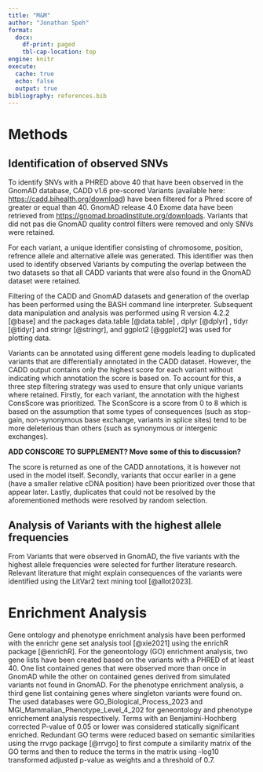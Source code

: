 ```yaml
---
title: "M&M"
author: "Jonathan Speh"
format:
  docx:
    df-print: paged 
    tbl-cap-location: top
engine: knitr
execute: 
  cache: true
  echo: false
  output: true
bibliography: references.bib
---
```


# Methods

## Identification of observed SNVs

To identify SNVs with a PHRED above 40 that have been observed in the GnomAD database, CADD v1.6 pre-scored Variants (available here: <https://cadd.bihealth.org/download>) have been filtered for a Phred score of greater or equal than 40. GnomAD release 4.0 Exome data have been retrieved from <https://gnomad.broadinstitute.org/downloads>. Variants that did not pas die GnomAD quality control filters were removed and only SNVs were retained.

For each variant, a unique identifier consisting of chromosome, position, refrence allele and alternative allele was generated. This identifier was then used to identify observed Variants by computing the overlap between the two datasets so that all CADD variants that were also found in the GnomAD dataset were retained.

Filtering of the CADD and GnomAD datasets and generation of the overlap has been performed using the BASH command line interpreter. Subsequent data manipulation and analysis was performed using R version 4.2.2 [@base] and the packages data.table [@data.table] , dplyr [@dplyr] , tidyr [@tidyr] and stringr [@stringr], and ggplot2 [@ggplot2] was used for plotting data.

Variants can be annotated using different gene models leading to duplicated variants that are differentially annotated in the CADD dataset. However, the CADD output contains only the highest score for each variant without indicating which annotation the score is based on. To account for this, a three step filtering strategy was used to ensure that only unique variants where retained. Firstly, for each variant, the annotation with the highest ConsScore was prioritized. The SconScore is a score from 0 to 8 which is based on the assumption that some types of consequences (such as stop-gain, non-synonymous base exchange, variants in splice sites) tend to be more deleterious than others (such as synonymous or intergenic exchanges).

**ADD CONSCORE TO SUPPLEMENT? Move some of this to discussion?**

The score is returned as one of the CADD annotations, it is however not used in the model itself. Secondly, variants that occur earlier in a gene (have a smaller relative cDNA position) have been prioritized over those that appear later. Lastly, duplicates that could not be resolved by the aforementioned methods were resolved by random selection.

## Analysis of Variants with the highest allele frequencies

From Variants that were observed in GnomAD, the five variants with the highest allele frequencies were selected for further literature research. Relevant literature that might explain consequences of the variants were identified using the LitVar2 text mining tool [@allot2023].

# Enrichment Analysis

Gene ontology and phenotype enrichment analysis have been performed with the enrichr gene set analysis tool [@xie2021] using the enrichR package [@enrichR]. For the geneontology (GO) enrichment analysis, two gene lists have been created based on the variants with a PHRED of at least 40. One list contained genes that were observed more than once in GnomAD while the other on contained genes derived from simulated variants not found in GnomAD. For the phenotype enrichment analysis, a third gene list containing genes where singleton variants were found on. The used databases were GO_Biological_Process_2023 and MGI_Mammalian_Phenotype_Level_4_202 for geneontology and phenotype enrichement analysis respectively. Terms with an Benjamini-Hochberg corrected P-value of 0.05 or lower was considered statically significant enriched. Redundant GO terms were reduced based on semantic similarities using the rrvgo package [@rrvgo] to first compute a similarity matrix of the GO terms and then to reduce the terms in the matrix using -log10 transformed adjusted p-value as weights and a threshold of 0.7.
